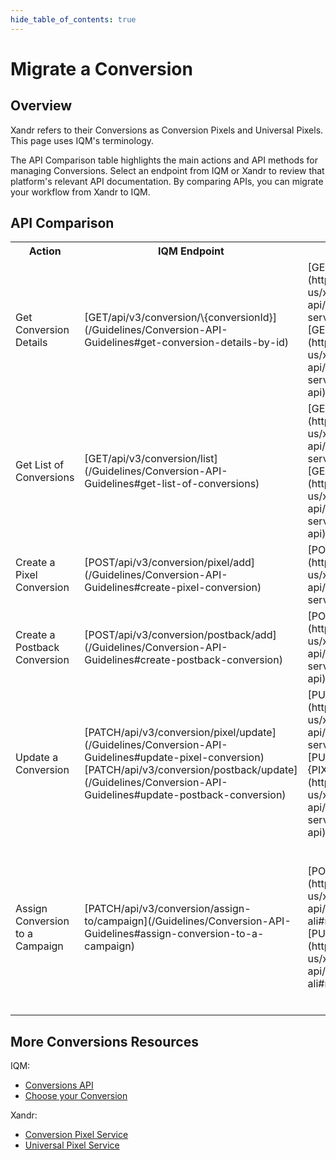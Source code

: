```yaml
---
hide_table_of_contents: true
---
```



# Migrate a Conversion

## Overview

 Xandr refers to their Conversions as Conversion Pixels and Universal Pixels. This page uses IQM's terminology.

The API Comparison table highlights the main actions and API methods for managing Conversions. Select an endpoint from IQM or  Xandr to review that platform's relevant API documentation. By comparing APIs, you can migrate your workflow from  Xandr to IQM.

## API Comparison

<center>
<table className='endpointTable'>
<th>Action</th>
<th>IQM Endpoint</th>
<th style={{textWrap: 'nowrap' }}>Xandr Endpoint</th>
<th>Notes</th>
<tr>
  <td>Get Conversion Details</td>
  <td>[<span class="badge bar badge--primary">GET</span><span class="path-text">/api/v3/conversion/\{conversionId}</span>](/Guidelines/Conversion-API-Guidelines#get-conversion-details-by-id)</td>
  <td>[<span class="badge bar badge--primary">GET</span><span class="path-text">/pixel</span>](https://learn.microsoft.com/en-us/xandr/digital-platform-api/conversion-pixel-service#rest-api)<br />[<span class="badge bar badge--primary">GET</span><span class="path-text">/universal-pixel/pixel</span>](https://learn.microsoft.com/en-us/xandr/digital-platform-api/universal-pixel-service#universal-pixel-rest-api)</td>
  <td>IQM endpoint returns <var>typeId</var> parameter specifying whether the Conversion is a Pixel (<var>1</var>) or Postback (<var>2</var>).<p />Xandr endpoints use <var>id</var> query to return Conversion details.</td>
</tr>
<tr>
  <td>Get List of Conversions</td>
  <td>[<span class="badge bar badge--primary">GET</span><span class="path-text">/api/v3/conversion/list</span>](/Guidelines/Conversion-API-Guidelines#get-list-of-conversions)</td>
  <td>[<span class="badge bar badge--primary">GET</span><span class="path-text">/pixel</span>](https://learn.microsoft.com/en-us/xandr/digital-platform-api/conversion-pixel-service#rest-api)<br />[<span class="badge bar badge--primary">GET</span><span class="path-text">/universal-pixel/pixel</span>](https://learn.microsoft.com/en-us/xandr/digital-platform-api/universal-pixel-service#universal-pixel-rest-api)</td>
  <td></td>
</tr>
<tr>
  <td>Create a Pixel Conversion</td>
  <td>[<span class="badge bar badge--success">POST</span><span class="path-text">/api/v3/conversion/pixel/add</span>](/Guidelines/Conversion-API-Guidelines#create-pixel-conversion)</td>
  <td>[<span class="badge bar badge--success">POST</span><span class="path-text">/pixel</span>](https://learn.microsoft.com/en-us/xandr/digital-platform-api/conversion-pixel-service#rest-api)</td>
  <td>Xandr endpoint requires <var>advertiser_id</var> or <var>advertiser_code</var> to create a Pixel Conversion.</td>
</tr>
<tr>
  <td>Create a Postback Conversion</td>
  <td>[<span class="badge bar badge--success">POST</span><span class="path-text">/api/v3/conversion/postback/add</span>](/Guidelines/Conversion-API-Guidelines#create-postback-conversion)</td>
  <td>[<span class="badge bar badge--success">POST</span><span class="path-text">/universal-pixel/pixel</span>](https://learn.microsoft.com/en-us/xandr/digital-platform-api/universal-pixel-service#universal-pixel-rest-api)</td>
  <td></td>
</tr>
<tr>
  <td>Update a Conversion</td>
  <td>[<span class="badge bar badge--info">PATCH</span><span class="path-text">/api/v3/conversion/pixel/update</span>](/Guidelines/Conversion-API-Guidelines#update-pixel-conversion)<br />[<span class="badge bar badge--info">PATCH</span><span class="path-text">/api/v3/conversion/postback/update</span>](/Guidelines/Conversion-API-Guidelines#update-postback-conversion)</td>
  <td>[<span class="badge bar badge--warning">PUT</span><span class="path-text">/pixel</span>](https://learn.microsoft.com/en-us/xandr/digital-platform-api/conversion-pixel-service#rest-api)<br />[<span class="badge bar badge--warning">PUT</span><span class="path-text">/universal-pixel/pixel/\{PIXEL_ID}</span>](https://learn.microsoft.com/en-us/xandr/digital-platform-api/universal-pixel-service#universal-pixel-rest-api)</td>
  <td></td>
</tr>
<tr>
  <td>Assign Conversion to a Campaign</td>
  <td>[<span class="badge bar badge--info">PATCH</span><span class="path-text">/api/v3/conversion/assign-to/campaign</span>](/Guidelines/Conversion-API-Guidelines#assign-conversion-to-a-campaign)</td>
  <td>[<span class="badge bar badge--success">POST</span><span class="path-text">/line-item</span>](https://learn.microsoft.com/en-us/xandr/digital-platform-api/line-item-service---ali#rest-api)<br />[<span class="badge bar badge--warning">PUT</span><span class="path-text">/line-item</span>](https://learn.microsoft.com/en-us/xandr/digital-platform-api/line-item-service---ali#rest-api)</td>
  <td>IQM endpoint supports assigning multiple Conversions to multiple Campaigns, or removing from multiple Campaigns.<p />Xandr assigns Pixel Conversions when a Line Item is created or updated with the [<var>pixels</var><ExternalLink />](https://learn.microsoft.com/en-us/xandr/digital-platform-api/line-item-service#pixels) object.  </td>
</tr>
</table></center>

## More Conversions Resources 

IQM:
  * [Conversions API](/Guidelines/Conversion-API-Guidelines)
  * [Choose your Conversion<ExternalLink />](https://help.iqm.com/en/collections/3219750-choose-your-conversion)

Xandr: 
  * [Conversion Pixel Service<ExternalLink />](https://learn.microsoft.com/en-us/xandr/digital-platform-api/conversion-pixel-service)
  * [Universal Pixel Service<ExternalLink />](https://learn.microsoft.com/en-us/xandr/digital-platform-api/universal-pixel-service)